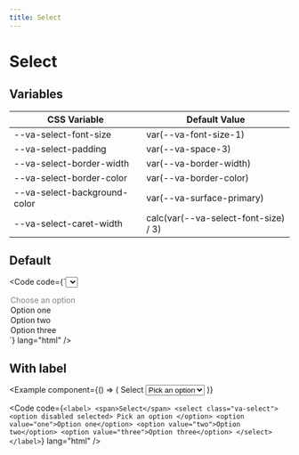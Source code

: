 ```yaml
---
title: Select
---
```



# Select

## Variables

| CSS Variable                 | Default Value                        |
| ---------------------------- | ------------------------------------ |
| --va-select-font-size        | var(--va-font-size-1)                |
| --va-select-padding          | var(--va-space-3)                    |
| --va-select-border-width     | var(--va-border-width)               |
| --va-select-border-color     | var(--va-border-color)               |
| --va-select-background-color | var(--va-surface-primary)            |
| --va-select-caret-width      | calc(var(--va-select-font-size) / 3) |

## Default

<Example component={Component}>

<Code
  code={`<select class="va-select">
  <option disabled selected>
    Choose an option
  </option>
  <option value="one">Option one</option>
  <option value="two">Option two</option>
  <option value="three">Option three</option>
</select>`}
  lang="html"
/>

</Example>

## With label

<Example
  component={() => (
    <label>
      <span>Select</span>
      <select class="va-select">
        <option disabled selected>
          Pick an option
        </option>
        <option value="one">Option one</option>
        <option value="two">Option two</option>
        <option value="three">Option three</option>
      </select>
    </label>
  )}
>

<Code
  code={`<label>
  <span>Select</span>
  <select class="va-select">
    <option disabled selected>
      Pick an option
    </option>
    <option value="one">Option one</option>
    <option value="two">Option two</option>
    <option value="three">Option three</option>
  </select>
</label>`}
  lang="html"
/>

</Example>
